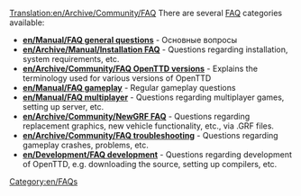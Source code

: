 [[Translation:en/Archive/Community/FAQ]]
{{en/Translation|origin= en/Archive/Community/FAQ
|from  = en
|to    = ru
}}
{{ru/Manual/Оглавление}}
There are   several  [https://www.wikipedia.org/wiki/FAQ FAQ] categories available:

*'''[[en/Manual/FAQ general questions]]''' - Основные вопросы
*'''[[en/Archive/Manual/Installation FAQ]]''' - Questions regarding installation, system requirements, etc.
*'''[[en/Archive/Community/FAQ OpenTTD versions]]''' - Explains the terminology used for various versions of OpenTTD
*'''[[en/Manual/FAQ gameplay]]''' - Regular gameplay questions
*'''[[en/Manual/FAQ multiplayer]]''' - Questions regarding multiplayer games, setting up server, etc.
*'''[[en/Archive/Community/NewGRF FAQ]]''' - Questions regarding replacement graphics, new vehicle functionality, etc., via .GRF files.
*'''[[en/Archive/Community/FAQ troubleshooting]]''' - Questions regarding gameplay crashes, problems, etc.
*'''[[en/Development/FAQ development]]''' - Questions regarding development of OpenTTD, e.g. downloading the source, setting up compilers, etc.

[[Category:en/FAQs]]